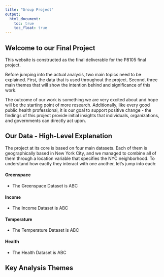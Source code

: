 ```yaml
---
title: "Group Project"
output: 
  html_document:
    toc: true
    toc_float: true
---
```


## Welcome to our Final Project

This website is constructed as the final deliverable for the P8105 final project. 

Before jumping into the actual analysis, two main topics need to be explained. First, the data that is used throughout the project. Second, three main themes that will show the intention behind and significance of this work. 

The outcome of our work is something we are very excited about and hope will be the starting point of more research. Additionally, like every good public health professional, it is our goal to support positive change - the findings of this project provide initial insights that individuals, organizations, and governments can directly act upon. 


## Our Data - High-Level Explanation

The project at its core is based on four main datasets. Each of them is geographically based in New York City, and we managed to combine all of them through a location variable that specifies the NYC neighborhood. To understand how eactly they interact with one another, let's jump into each:

#### Greenspace
-   The Greenspace Dataset is ABC

#### Income
-   The Income Dataset is ABC

#### Temperature
-   The Temperature Dataset is ABC

#### Health
-   The Health Dataset is ABC



## Key Analysis Themes


